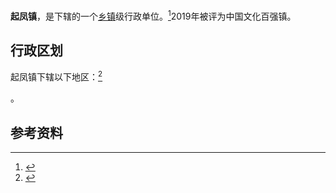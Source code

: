 {{中国乡级行政区|37/03/21/101/000}}

'''起凤镇'''，是{{PRC admin/fullname|37/03/21/101/000|3}}下辖的一个[[乡镇|乡镇]]级行政单位。<ref>{{PRC admin/ref sgc|{{PRC admin/parent|37/03/21/101/000}}}}</ref>2019年被评为中国文化百强镇。

== 行政区划 ==
起凤镇下辖以下地区：<ref>{{PRC admin/ref sgc|37/03/21/101/000}}</ref>

{{PRC admin/children|37/03/21/101/000}}。

== 参考资料 ==
{{reflist}}

{{PRC admin/navcat|37/03/21/101/000}}